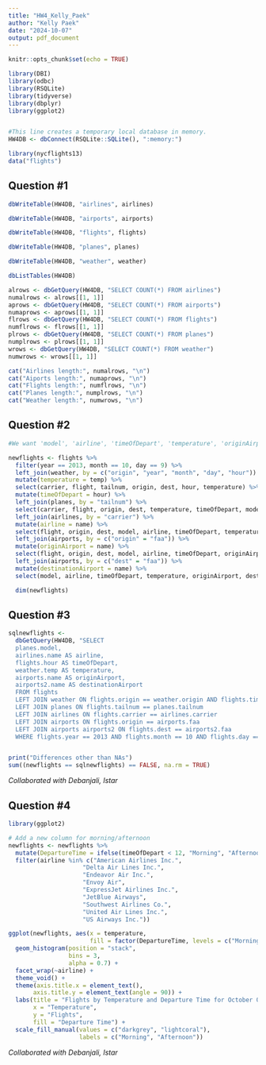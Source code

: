 ```yaml
---
title: "HW4_Kelly_Paek"
author: "Kelly Paek"
date: "2024-10-07"
output: pdf_document
---
```


```r
knitr::opts_chunk$set(echo = TRUE)

library(DBI)
library(odbc)
library(RSQLite)
library(tidyverse)
library(dbplyr)
library(ggplot2)


#This line creates a temporary local database in memory.
HW4DB <- dbConnect(RSQLite::SQLite(), ":memory:")

library(nycflights13)
data("flights")
```

## Question #1
```r
dbWriteTable(HW4DB, "airlines", airlines)

dbWriteTable(HW4DB, "airports", airports)

dbWriteTable(HW4DB, "flights", flights)

dbWriteTable(HW4DB, "planes", planes)

dbWriteTable(HW4DB, "weather", weather)

dbListTables(HW4DB)

alrows <- dbGetQuery(HW4DB, "SELECT COUNT(*) FROM airlines")
numalrows <- alrows[[1, 1]]
aprows <- dbGetQuery(HW4DB, "SELECT COUNT(*) FROM airports")
numaprows <- aprows[[1, 1]]
flrows <- dbGetQuery(HW4DB, "SELECT COUNT(*) FROM flights")
numflrows <- flrows[[1, 1]]
plrows <- dbGetQuery(HW4DB, "SELECT COUNT(*) FROM planes")
numplrows <- plrows[[1, 1]]
wrows <- dbGetQuery(HW4DB, "SELECT COUNT(*) FROM weather")
numwrows <- wrows[[1, 1]]

cat("Airlines length:", numalrows, "\n")
cat("Aiports length:", numaprows, "\n")
cat("Flights length:", numflrows, "\n")
cat("Planes length:", numplrows, "\n")
cat("Weather length:", numwrows, "\n")
```


## Question #2
```r
#We want 'model', 'airline', 'timeOfDepart', 'temperature', 'originAirport', 'destinationAirport'

newflights <- flights %>% 
  filter(year == 2013, month == 10, day == 9) %>% 
  left_join(weather, by = c("origin", "year", "month", "day", "hour")) %>% 
  mutate(temperature = temp) %>% 
  select(carrier, flight, tailnum, origin, dest, hour, temperature) %>% 
  mutate(timeOfDepart = hour) %>% 
  left_join(planes, by = "tailnum") %>% 
  select(carrier, flight, origin, dest, temperature, timeOfDepart, model) %>% 
  left_join(airlines, by = "carrier") %>%
  mutate(airline = name) %>%
  select(flight, origin, dest, model, airline, timeOfDepart, temperature) %>%
  left_join(airports, by = c("origin" = "faa")) %>%
  mutate(originAirport = name) %>%
  select(flight, origin, dest, model, airline, timeOfDepart, originAirport, temperature) %>%
  left_join(airports, by = c("dest" = "faa")) %>%
  mutate(destinationAirport = name) %>%
  select(model, airline, timeOfDepart, temperature, originAirport, destinationAirport)

  dim(newflights)
```


## Question #3
```r
sqlnewflights <-
  dbGetQuery(HW4DB, "SELECT
  planes.model,
  airlines.name AS airline,
  flights.hour AS timeOfDepart,
  weather.temp AS temperature,
  airports.name AS originAirport,
  airports2.name AS destinationAirport
  FROM flights
  LEFT JOIN weather ON flights.origin == weather.origin AND flights.time_hour == weather.time_hour
  LEFT JOIN planes ON flights.tailnum == planes.tailnum
  LEFT JOIN airlines ON flights.carrier == airlines.carrier
  LEFT JOIN airports ON flights.origin == airports.faa
  LEFT JOIN airports airports2 ON flights.dest == airports2.faa
  WHERE flights.year == 2013 AND flights.month == 10 AND flights.day == 9")


print("Differences other than NAs")
sum((newflights == sqlnewflights) == FALSE, na.rm = TRUE)
```
*Collaborated with Debanjali, Istar*


## Question #4
```r
library(ggplot2)

# Add a new column for morning/afternoon
newflights <- newflights %>%
  mutate(DepartureTime = ifelse(timeOfDepart < 12, "Morning", "Afternoon")) %>% 
  filter(airline %in% c("American Airlines Inc.", 
                     "Delta Air Lines Inc.", 
                     "Endeavor Air Inc.", 
                     "Envoy Air",
                     "ExpressJet Airlines Inc.",
                     "JetBlue Airways",
                     "Southwest Airlines Co.",
                     "United Air Lines Inc.",
                     "US Airways Inc."))

ggplot(newflights, aes(x = temperature, 
                       fill = factor(DepartureTime, levels = c("Morning", "Afternoon")))) +
  geom_histogram(position = "stack", 
                 bins = 3, 
                 alpha = 0.7) +
  facet_wrap(~airline) +
  theme_void() +
  theme(axis.title.x = element_text(),
       axis.title.y = element_text(angle = 90)) +
  labs(title = "Flights by Temperature and Departure Time for October 09, 2013",
       x = "Temperature",
       y = "Flights",
       fill = "Departure Time") +
  scale_fill_manual(values = c("darkgrey", "lightcoral"),
                    labels = c("Morning", "Afternoon")) 

```
*Collaborated with Debanjali, Istar*
